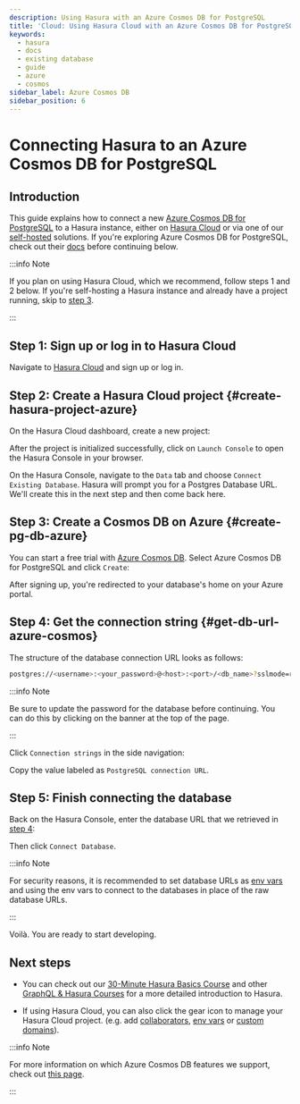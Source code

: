 ```yaml
---
description: Using Hasura with an Azure Cosmos DB for PostgreSQL
title: 'Cloud: Using Hasura Cloud with an Azure Cosmos DB for PostgreSQL'
keywords:
  - hasura
  - docs
  - existing database
  - guide
  - azure
  - cosmos
sidebar_label: Azure Cosmos DB
sidebar_position: 6
---
```



# Connecting Hasura to an Azure Cosmos DB for PostgreSQL

## Introduction

This guide explains how to connect a new
[Azure Cosmos DB for PostgreSQL](https://learn.microsoft.com/en-us/azure/cosmos-db/postgresql/introduction) to a Hasura
instance, either on [Hasura Cloud](https://cloud.hasura.io) or via one of our
[self-hosted](/deployment/deployment-guides/index.mdx) solutions. If you're exploring Azure Cosmos DB for PostgreSQL,
check out their [docs](https://azure.microsoft.com/en-us/products/cosmos-db/#overview) before continuing below.

:::info Note

If you plan on using Hasura Cloud, which we recommend, follow steps 1 and 2 below. If you're self-hosting a Hasura instance and
already have a project running, skip to [step 3](#create-pg-db-azure).

:::

## Step 1: Sign up or log in to Hasura Cloud

Navigate to [Hasura Cloud](https://cloud.hasura.io/signup/?pg=docs&plcmt=body&cta=navigate-to-hasura-cloud&tech=default)
and sign up or log in.

## Step 2: Create a Hasura Cloud project {#create-hasura-project-azure}

On the Hasura Cloud dashboard, create a new project:

<Thumbnail src='/img/cloud-dbs/create-hasura-cloud-project.png' alt='Create Hasura Cloud project' width='1000px' />

After the project is initialized successfully, click on `Launch Console` to open the Hasura Console in your browser.

On the Hasura Console, navigate to the `Data` tab and choose `Connect Existing Database`. Hasura will prompt you for a
Postgres Database URL. We'll create this in the next step and then come back here.

<Thumbnail src='/img/cloud-dbs/existing-db-setup.png' alt='Hasura Cloud database setup' width='700px' />

## Step 3: Create a Cosmos DB on Azure {#create-pg-db-azure}

You can start a free trial with [Azure Cosmos DB](https://cosmos.azure.com/try/). Select Azure Cosmos DB for PostgreSQL
and click `Create`:

<Thumbnail src='/img/cloud-dbs/azure-cosmos/cosmos-create.png' alt='Create Azure Cosmos' width='1000px' />

After signing up, you're redirected to your database's home on your Azure portal.

## Step 4: Get the connection string {#get-db-url-azure-cosmos}

The structure of the database connection URL looks as follows:

```bash
postgres://<username>:<your_password>@<host>:<port>/<db_name>?sslmode=require
```

:::info Note

Be sure to update the password for the database before continuing. You can do this by clicking on the banner at the top
of the page.

:::

Click `Connection strings` in the side navigation:

<Thumbnail src='/img/cloud-dbs/azure-cosmos/cosmos-dashboard.png' alt='Azure Cosmos DB Dashboard' />

Copy the value labeled as `PostgreSQL connection URL`.

<Thumbnail src='/img/cloud-dbs/azure-cosmos/cosmos-connection-url.png' alt='Connection strings for the database' />

## Step 5: Finish connecting the database

Back on the Hasura Console, enter the database URL that we retrieved in [step 4](#get-db-url-azure-cosmos):

<Thumbnail src='/img/cloud-dbs/azure-cosmos/cosmos-connect.png' alt='Database setup' width='600px' />

Then click `Connect Database`.

:::info Note

For security reasons, it is recommended to set database URLs as
[env vars](/hasura-cloud/projects/env-vars.mdx#manage-project-env-vars) and using the env vars to connect to the databases in place
of the raw database URLs.

:::

Voilà. You are ready to start developing.

<Thumbnail src='/img/cloud-dbs/hasura-console.png' alt='Hasura Console' />

## Next steps

- You can check out our [30-Minute Hasura Basics Course](https://hasura.io/learn/graphql/hasura/introduction/) and other
  [GraphQL & Hasura Courses](https://hasura.io/learn/) for a more detailed introduction to Hasura.

- If using Hasura Cloud, you can also click the gear icon to manage your Hasura Cloud project. (e.g. add
  [collaborators](/hasura-cloud/projects/collaborators.mdx#manage-project-collaborators),
  [env vars](/hasura-cloud/projects/env-vars.mdx#manage-project-env-vars) or
  [custom domains](/hasura-cloud/projects/domains.mdx#manage-project-domains)).

<Thumbnail src='/img/getting-started/project-manage.png' alt='Project actions' width='860px' />

:::info Note

For more information on which Azure Cosmos DB features we support, check out
[this page](/databases/feature-support.mdx).

:::

